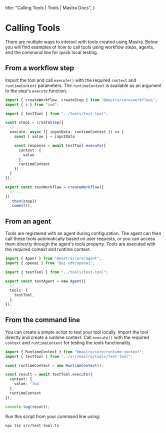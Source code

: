   title: "Calling Tools | Tools | Mastra Docs",
}

# Calling Tools

There are multiple ways to interact with tools created using Mastra. Below you will find examples of how to call tools using workflow steps, agents, and the command line for quick local testing.

## From a workflow step

Import the tool and call `execute()` with the required `context` and `runtimeContext` parameters. The `runtimeContext` is available as an argument to the step's `execute` function.

```typescript filename="src/mastra/workflows/test-workflow.ts" showLineNumbers copy
import { createWorkflow, createStep } from "@mastra/core/workflows";
import { z } from "zod";

import { testTool } from "../tools/test-tool";

const step1 = createStep({
  // ...
  execute: async ({ inputData, runtimeContext }) => {
    const { value } = inputData

    const response = await testTool.execute({
      context: {
        value
      },
      runtimeContext
    })
  }
});

export const testWorkflow = createWorkflow({
  // ...
})
  .then(step1)
  .commit();
```

## From an agent

Tools are registered with an agent during configuration. The agent can then call these tools automatically based on user requests, or you can access them directly through the agent's tools property. Tools are executed with the required context and runtime context.

```typescript filename="src/mastra/agents/test-agent.ts" showLineNumbers copy
import { Agent } from "@mastra/core/agent";
import { openai } from "@ai-sdk/openai";

import { testTool } from "../tools/test-tool";

export const testAgent = new Agent({
  // ...
  tools: {
    testTool,
  },
});
```

## From the command line

You can create a simple script to test your tool locally. Import the tool directly and create a runtime context. Call `execute()` with the required `context` and `runtimeContext` for testing the tools functionality.

```typescript filename="src/test-tool.ts" showLineNumbers copy
import { RuntimeContext } from "@mastra/core/runtime-context";
import { testTool } from "../src/mastra/tools/test-tool";

const runtimeContext = new RuntimeContext();

const result = await testTool.execute({
  context: {
    value: 'foo'
  },
  runtimeContext
});

console.log(result);
```

Run this script from your command line using:

```bash
npx tsx src/test-tool.ts
```